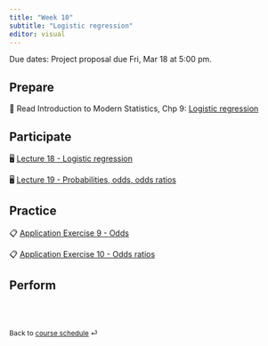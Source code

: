 ```yaml
---
title: "Week 10"
subtitle: "Logistic regression"
editor: visual
---
```


::: callout-important
Due dates: Project proposal due Fri, Mar 18 at 5:00 pm.
:::

## Prepare

📖 Read Introduction to Modern Statistics, Chp 9: [Logistic regression](https://openintro-ims.netlify.app/model-logistic.html)

## Participate

🖥️ [Lecture 18 - Logistic regression](/slides/lec-18.html)

🖥️ [Lecture 19 - Probabilities, odds, odds ratios](/slides/lec-18.html)

## Practice

📋 [Application Exercise 9 - Odds](/ae/ae-9-odds.html)

📋 [Application Exercise 10 - Odds ratios](/ae/ae-10-odds-ratios.html)

## Perform

<br><br>

::: {style="font-size: 0.875em;"}
Back to [course schedule](/ "Course schedule") ⏎
:::
